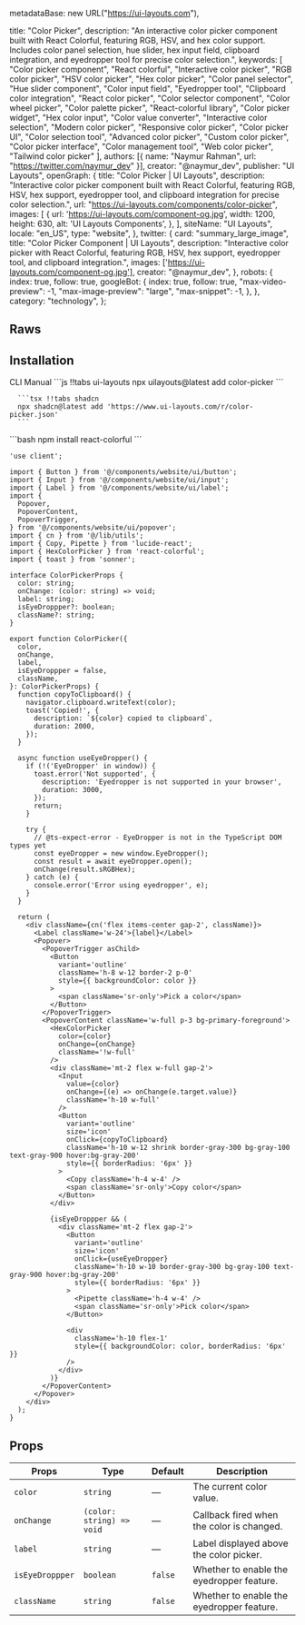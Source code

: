   metadataBase: new URL("https://ui-layouts.com"),

  title: "Color Picker",
  description: "An interactive color picker component built with React Colorful, featuring RGB, HSV, and hex color support. Includes color panel selection, hue slider, hex input field, clipboard integration, and eyedropper tool for precise color selection.",
  keywords: [
    "Color picker component",
    "React colorful",
    "Interactive color picker",
    "RGB color picker",
    "HSV color picker",
    "Hex color picker",
    "Color panel selector",
    "Hue slider component",
    "Color input field",
    "Eyedropper tool",
    "Clipboard color integration",
    "React color picker",
    "Color selector component",
    "Color wheel picker",
    "Color palette picker",
    "React-colorful library",
    "Color picker widget",
    "Hex color input",
    "Color value converter",
    "Interactive color selection",
    "Modern color picker",
    "Responsive color picker",
    "Color picker UI",
    "Color selection tool",
    "Advanced color picker",
    "Custom color picker",
    "Color picker interface",
    "Color management tool",
    "Web color picker",
    "Tailwind color picker"
  ],
  authors: [{ name: "Naymur Rahman", url: "https://twitter.com/naymur_dev" }],
  creator: "@naymur_dev",
  publisher: "UI Layouts",
  openGraph: {
    title: "Color Picker | UI Layouts",
    description: "Interactive color picker component built with React Colorful, featuring RGB, HSV, hex support, eyedropper tool, and clipboard integration for precise color selection.",
    url: "https://ui-layouts.com/components/color-picker",
    images: [
      {
        url: 'https://ui-layouts.com/component-og.jpg',
        width: 1200,
        height: 630,
        alt: 'UI Layouts Components',
      },
    ],
    siteName: "UI Layouts",
    locale: "en_US",
    type: "website",
  },
  twitter: {
    card: "summary_large_image",
    title: "Color Picker Component | UI Layouts",
    description: "Interactive color picker with React Colorful, featuring RGB, HSV, hex support, eyedropper tool, and clipboard integration.",
    images: ['https://ui-layouts.com/component-og.jpg'],
    creator: "@naymur_dev",
  },
  robots: {
    index: true,
    follow: true,
    googleBot: {
      index: true,
      follow: true,
      "max-video-preview": -1,
      "max-image-preview": "large",
      "max-snippet": -1,
    },
  },
  category: "technology",
};

<ComponentCodePreview name='default-color-picker' isFitheight />

## Raws

<ComponentCodePreview name='raws-color-picker' isFitheight />

## Installation

<Tabs defaultValue="cli">

<TabsList className='border-b w-full bg-white justify-start dark:bg-neutral-800 h-11'>
  <TabsTrigger value='cli'>CLI</TabsTrigger>
  <TabsTrigger value='manual'>Manual</TabsTrigger>
</TabsList>

  <TabsContent value="cli">
   <CodeWithTabs>
      ```js !!tabs ui-layouts
      npx uilayouts@latest add color-picker
      ```

      ```tsx !!tabs shadcn
      npx shadcn@latest add 'https://www.ui-layouts.com/r/color-picker.json'
      ```

   </CodeWithTabs>
  </TabsContent>
  
  <TabsContent value="manual" manualType>
```bash
npm install react-colorful
```

```tsx color-picker.tsx
'use client';

import { Button } from '@/components/website/ui/button';
import { Input } from '@/components/website/ui/input';
import { Label } from '@/components/website/ui/label';
import {
  Popover,
  PopoverContent,
  PopoverTrigger,
} from '@/components/website/ui/popover';
import { cn } from '@/lib/utils';
import { Copy, Pipette } from 'lucide-react';
import { HexColorPicker } from 'react-colorful';
import { toast } from 'sonner';

interface ColorPickerProps {
  color: string;
  onChange: (color: string) => void;
  label: string;
  isEyeDroppper?: boolean;
  className?: string;
}

export function ColorPicker({
  color,
  onChange,
  label,
  isEyeDroppper = false,
  className,
}: ColorPickerProps) {
  function copyToClipboard() {
    navigator.clipboard.writeText(color);
    toast('Copied!', {
      description: `${color} copied to clipboard`,
      duration: 2000,
    });
  }

  async function useEyeDropper() {
    if (!('EyeDropper' in window)) {
      toast.error('Not supported', {
        description: 'Eyedropper is not supported in your browser',
        duration: 3000,
      });
      return;
    }

    try {
      // @ts-expect-error - EyeDropper is not in the TypeScript DOM types yet
      const eyeDropper = new window.EyeDropper();
      const result = await eyeDropper.open();
      onChange(result.sRGBHex);
    } catch (e) {
      console.error('Error using eyedropper', e);
    }
  }

  return (
    <div className={cn('flex items-center gap-2', className)}>
      <Label className='w-24'>{label}</Label>
      <Popover>
        <PopoverTrigger asChild>
          <Button
            variant='outline'
            className='h-8 w-12 border-2 p-0'
            style={{ backgroundColor: color }}
          >
            <span className='sr-only'>Pick a color</span>
          </Button>
        </PopoverTrigger>
        <PopoverContent className='w-full p-3 bg-primary-foreground'>
          <HexColorPicker
            color={color}
            onChange={onChange}
            className='!w-full'
          />
          <div className='mt-2 flex w-full gap-2'>
            <Input
              value={color}
              onChange={(e) => onChange(e.target.value)}
              className='h-10 w-full'
            />
            <Button
              variant='outline'
              size='icon'
              onClick={copyToClipboard}
              className='h-10 w-12 shrink border-gray-300 bg-gray-100 text-gray-900 hover:bg-gray-200'
              style={{ borderRadius: '6px' }}
            >
              <Copy className='h-4 w-4' />
              <span className='sr-only'>Copy color</span>
            </Button>
          </div>

          {isEyeDroppper && (
            <div className='mt-2 flex gap-2'>
              <Button
                variant='outline'
                size='icon'
                onClick={useEyeDropper}
                className='h-10 w-10 border-gray-300 bg-gray-100 text-gray-900 hover:bg-gray-200'
                style={{ borderRadius: '6px' }}
              >
                <Pipette className='h-4 w-4' />
                <span className='sr-only'>Pick color</span>
              </Button>

              <div
                className='h-10 flex-1'
                style={{ backgroundColor: color, borderRadius: '6px' }}
              />
            </div>
          )}
        </PopoverContent>
      </Popover>
    </div>
  );
}
```

</TabsContent>
</Tabs>

## Props

| Props           | Type                      | Default | Description                               |
| --------------- | ------------------------- | ------- | ----------------------------------------- |
| `color`         | `string`                  | —       | The current color value.                  |
| `onChange`      | `(color: string) => void` | —       | Callback fired when the color is changed. |
| `label`         | `string`                  | —       | Label displayed above the color picker.   |
| `isEyeDroppper` | `boolean`                 | `false` | Whether to enable the eyedropper feature. |
| `className`     | `string`                  | `false` | Whether to enable the eyedropper feature. |
